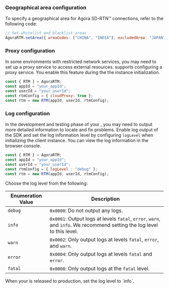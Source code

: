 <PlatformWrapper platform="web">

### Geographical area configuration

To specify a geographical area for Agora SD-RTN™ connections, refer to the following code:

```js
// Set whitelist and blacklist areas
AgoraRTM.setArea({ areaCodes: ["CHINA", "INDIA"], excludedArea: "JAPAN" });
```

### Proxy configuration

In some environments with restricted network services, you may need to set up a proxy service to access external resources. <Vg k="SIG" /> supports configuring a proxy service. You enable this feature during the the <Vg k="SIG" /> instance initialization.

```javascript
const { RTM } = AgoraRTM;
const appId = "your_appId";
const userId = "your_userId";
const rtmConfig = { cloudProxy: true };
const rtm = new RTM(appId, userId, rtmConfig);
```

### Log configuration

In the development and testing phase of your <Vpl k="CLIENT" />, you may need to output more detailed information to locate and fix problems. Enable log output of the SDK and set the log information level by configuring `logLevel` when initializing the <Vg k="SIG" /> client instance. You can view the log information in the browser console.


```javascript
const { RTM } = AgoraRTM;
const appId = "your_appId";
const userId = "your_userId";
const rtmConfig = { logLevel : "debug" };
const rtm = new RTM(appId, userId, rtmConfig);
```

Choose the log level from the following: 

| Enumeration Value       | Description      |
|------------|-------|
| `debug`    | `0x0000`: Do not output any logs.      |
| `info`    | `0x0001`: Output logs at levels `fatal`, `error`, `warn`, and `info`. We recommend setting the log level to this level. |
| `warn`    | `0x0002`: Only output logs at levels `fatal`, `error`, and `warn`.         |
| `error`   | `0x0004`: Only output logs at levels `fatal` and `error`.      |
| `fatal`   | `0x0008`: Only output logs at the `fatal` level.   |

<Admonition type="info" info="info">
When your <Vpl k="CLIENT" /> is released to production, set the log level to `info`.
</Admonition>

</PlatformWrapper>
